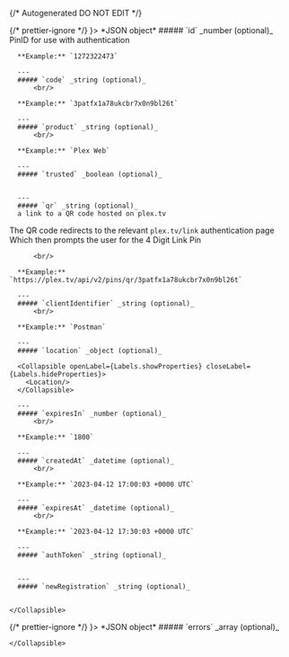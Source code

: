 {/* Autogenerated DO NOT EDIT  */}


<TabbedSection tabLabel='Status Code'>
  {/* prettier-ignore */}
  <Tab title={<StatusCode code={"200"} />}>
    *JSON object*
    <Collapsible defaultOpen openLabel={Labels.showProperties} closeLabel={Labels.hideProperties}>
      ##### `id` _number (optional)_
      PinID for use with authentication
          <br/>

      **Example:** `1272322473`
        
      ---
      ##### `code` _string (optional)_
          <br/>

      **Example:** `3patfx1a78ukcbr7x0n9bl26t`
        
      ---
      ##### `product` _string (optional)_
          <br/>

      **Example:** `Plex Web`
        
      ---
      ##### `trusted` _boolean (optional)_
          
        
      ---
      ##### `qr` _string (optional)_
      a link to a QR code hosted on plex.tv 
The QR code redirects to the relevant `plex.tv/link` authentication page
Which then prompts the user for the 4 Digit Link Pin

          <br/>

      **Example:** `https://plex.tv/api/v2/pins/qr/3patfx1a78ukcbr7x0n9bl26t`
        
      ---
      ##### `clientIdentifier` _string (optional)_
          <br/>

      **Example:** `Postman`
        
      ---
      ##### `location` _object (optional)_

      <Collapsible openLabel={Labels.showProperties} closeLabel={Labels.hideProperties}>
        <Location/>
      </Collapsible>
        
      ---
      ##### `expiresIn` _number (optional)_
          <br/>

      **Example:** `1800`
        
      ---
      ##### `createdAt` _datetime (optional)_
          <br/>

      **Example:** `2023-04-12 17:00:03 +0000 UTC`
        
      ---
      ##### `expiresAt` _datetime (optional)_
          <br/>

      **Example:** `2023-04-12 17:30:03 +0000 UTC`
        
      ---
      ##### `authToken` _string (optional)_
          
        
      ---
      ##### `newRegistration` _string (optional)_
          
        
    </Collapsible>
  </Tab>
  {/* prettier-ignore */}
  <Tab title={<StatusCode code={"400"} />}>
    *JSON object*
    <Collapsible defaultOpen openLabel={Labels.showProperties} closeLabel={Labels.hideProperties}>
      ##### `errors` _array (optional)_
          
        
    </Collapsible>
  </Tab>
</TabbedSection>
